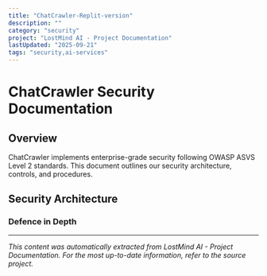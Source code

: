 ```yaml
---
title: "ChatCrawler-Replit-version"
description: ""
category: "security"
project: "LostMind AI - Project Documentation"
lastUpdated: "2025-09-21"
tags: "security,ai-services"
---
```


# ChatCrawler Security Documentation

## Overview

ChatCrawler implements enterprise-grade security following OWASP ASVS Level 2 standards. This document outlines our security architecture, controls, and procedures.

## Security Architecture

### Defence in Depth


---
*This content was automatically extracted from LostMind AI - Project Documentation. For the most up-to-date information, refer to the source project.*
